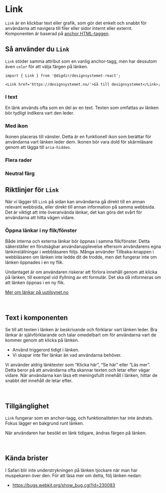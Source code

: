 

<Meta of={LinkStories} />

# Link

`Link` är en klickbar text eller grafik,
som gör det enkelt och snabbt för användarna att navigera till filer eller sidor internt eller externt.
Komponenten är baserad på [anchor HTML-taggen](https://developer.mozilla.org/en-US/docs/Web/HTML/Element/a).

<Primary />
<Controls />

## Så använder du `Link`

`Link` stöder samma attribut som en vanlig anchor-tagg, men har dessutom även `color` för att välja färgen på länken.

```tsx
import { Link } from '@digdir/designsystemet-react';

<Link href='https://designsystemet.no/'>Gå till designsystemet</Link>;
```

### I text

En länk används ofta som en del av en text. Texten som omfattas av länken bör tydligt indikera vart den leder.

<Canvas of={LinkStories.InText} />

### Med ikon

Ikonen placeras till vänster. Detta är en funktionell ikon som berättar för användarna vart länken leder dem.
Ikonen bör vara dold för skärmläsare genom att lägga till `aria-hidden`.

<Canvas of={LinkStories.WithIcon} />

### Flera rader

<Canvas of={LinkStories.LongLink} />

### Neutral färg

<Canvas of={LinkStories.Neutral} />

## Riktlinjer för `Link`

När vi lägger till `Link` på sidan kan användarna gå direkt till en annan relevant webbsida,
eller direkt till annan information på samma webbsida. Det är viktigt att inte överanvända länkar,
det kan göra det svårt för användarna att hitta vägen vidare.

### Öppna länkar i ny flik/fönster

Både interna och externa länkar bör öppnas i samma flik/fönster. Detta säkerställer en förutsägbar användarupplevelse eftersom användarens egna länkinställningar i webbläsaren följs. Många använder Tillbaka-knappen i webbläsaren om länken inte ledde dit de trodde, men det fungerar inte om länken öppnades i en ny flik.

Undantaget är om användaren riskerar att förlora innehåll genom att klicka på länken, till exempel vid ifyllning av ett formulär. Det ska då informeras om att länken öppnas i en ny flik.

[Mer om länkar på uutilsynet.no](https://www.uutilsynet.no/veiledning/lenker/214)

<br/>

## Text i komponenten

Se till att texten i länken är beskrivande och förklarar vart länken leder.
Bra länkar är självförklarande och talar omedelbart om för användarna vart de kommer genom att klicka på länken.
- Använd triggerord tidigt i länken.
- Vi skapar inte fler länkar än vad användarna behöver.

Vi använder aldrig länktexter som “Klicka här”, “Se här” eller “Läs mer”. Detta beror på att användarna ofta skannar texten och letar efter vägar vidare.
När användarna kan läsa ett meningsfullt innehåll i länken, hittar de snabbt det innehåll de letar efter.

<br/>

## Tillgänglighet

`Link` fungerar som en anchor-tagg, och funktionaliteten har inte ändrats.
Fokus lägger en bakgrund runt länken.

När användaren har besökt en länk tidigare, ändras färgen på länken.

<br/>

## Kända brister

I Safari blir inte understrykningen på länken tjockare när man har muspekaren över den. För att läsa mer om detta, följ länken nedan:

- https://bugs.webkit.org/show_bug.cgi?id=230083